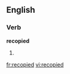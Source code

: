 ==English==

===Verb===
'''recopied'''

# {{present participle of|recopy}}

[[fr:recopied]]
[[vi:recopied]]
